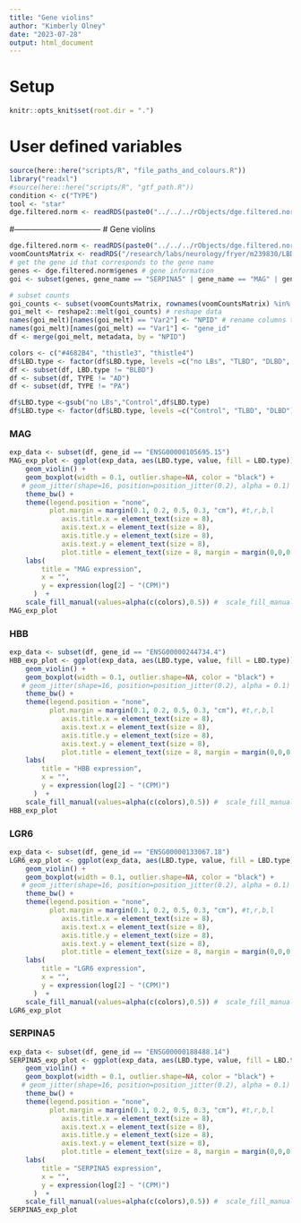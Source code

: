 ```yaml
---
title: "Gene violins"
author: "Kimberly Olney"
date: "2023-07-28"
output: html_document
---
```


# Setup
```r
knitr::opts_knit$set(root.dir = ".")
```
# User defined variables
```r
source(here::here("scripts/R", "file_paths_and_colours.R"))
library("readxl")
#source(here::here("scripts/R", "gtf_path.R"))
condition <- c("TYPE")
tool <- "star"
dge.filtered.norm <- readRDS(paste0("../../../rObjects/dge.filtered.norm.rds"))
```

#---------------------------------
# Gene violins 
```r
dge.filtered.norm <- readRDS(paste0("../../../rObjects/dge.filtered.norm.rds"))
voomCountsMatrix <- readRDS("/research/labs/neurology/fryer/m239830/LBD_CWOW/rObjects/TYPE.voomCountsMatrix.rds")
# get the gene id that corresponds to the gene name 
genes <- dge.filtered.norm$genes # gene information 
goi <- subset(genes, gene_name == "SERPINA5" | gene_name == "MAG" | gene_name == "LGR6" | gene_name == "HBB") # gene of interest 

# subset counts 
goi_counts <- subset(voomCountsMatrix, rownames(voomCountsMatrix) %in% rownames(goi))
goi_melt <- reshape2::melt(goi_counts) # reshape data 
names(goi_melt)[names(goi_melt) == "Var2"] <- "NPID" # rename columns to merge with metadata 
names(goi_melt)[names(goi_melt) == "Var1"] <- "gene_id"
df <- merge(goi_melt, metadata, by = "NPID")

colors <- c("#4682B4", "thistle3", "thistle4")
df$LBD.type <- factor(df$LBD.type, levels =c("no LBs", "TLBD", "DLBD", "BLBD"))
df <- subset(df, LBD.type != "BLBD")
df <- subset(df, TYPE != "AD")
df <- subset(df, TYPE != "PA")

df$LBD.type <-gsub("no LBs","Control",df$LBD.type)
df$LBD.type <- factor(df$LBD.type, levels =c("Control", "TLBD", "DLBD"))
```
### MAG
```r
exp_data <- subset(df, gene_id == "ENSG00000105695.15")
MAG_exp_plot <- ggplot(exp_data, aes(LBD.type, value, fill = LBD.type)) +
    geom_violin() +
    geom_boxplot(width = 0.1, outlier.shape=NA, color = "black") + 
   # geom_jitter(shape=16, position=position_jitter(0.2), alpha = 0.1) +
    theme_bw() +
    theme(legend.position = "none", 
          plot.margin = margin(0.1, 0.2, 0.5, 0.3, "cm"), #t,r,b,l
             axis.title.x = element_text(size = 8),
             axis.text.x = element_text(size = 8),
             axis.title.y = element_text(size = 8),
             axis.text.y = element_text(size = 8),
             plot.title = element_text(size = 8, margin = margin(0,0,0.3,0))) +
    labs(
        title = "MAG expression",
        x = "",
        y = expression(log[2] ~ "(CPM)")
      )  +
    scale_fill_manual(values=alpha(c(colors),0.5)) #  scale_fill_manual(values = alpha(c("blue", "red"), 0.2))
MAG_exp_plot
```
### HBB
```r
exp_data <- subset(df, gene_id == "ENSG00000244734.4")
HBB_exp_plot <- ggplot(exp_data, aes(LBD.type, value, fill = LBD.type)) +
    geom_violin() +
    geom_boxplot(width = 0.1, outlier.shape=NA, color = "black") + 
   # geom_jitter(shape=16, position=position_jitter(0.2), alpha = 0.1) +
    theme_bw() +
    theme(legend.position = "none", 
          plot.margin = margin(0.1, 0.2, 0.5, 0.3, "cm"), #t,r,b,l
             axis.title.x = element_text(size = 8),
             axis.text.x = element_text(size = 8),
             axis.title.y = element_text(size = 8),
             axis.text.y = element_text(size = 8),
             plot.title = element_text(size = 8, margin = margin(0,0,0.3,0))) +
    labs(
        title = "HBB expression",
        x = "",
        y = expression(log[2] ~ "(CPM)")
      )  +
    scale_fill_manual(values=alpha(c(colors),0.5)) #  scale_fill_manual(values = alpha(c("blue", "red"), 0.2))
HBB_exp_plot
```
### LGR6
```r
exp_data <- subset(df, gene_id == "ENSG00000133067.18")
LGR6_exp_plot <- ggplot(exp_data, aes(LBD.type, value, fill = LBD.type)) +
    geom_violin() +
    geom_boxplot(width = 0.1, outlier.shape=NA, color = "black") + 
   # geom_jitter(shape=16, position=position_jitter(0.2), alpha = 0.1) +
    theme_bw() +
    theme(legend.position = "none", 
          plot.margin = margin(0.1, 0.2, 0.5, 0.3, "cm"), #t,r,b,l
             axis.title.x = element_text(size = 8),
             axis.text.x = element_text(size = 8),
             axis.title.y = element_text(size = 8),
             axis.text.y = element_text(size = 8),
             plot.title = element_text(size = 8, margin = margin(0,0,0.3,0))) +
    labs(
        title = "LGR6 expression",
        x = "",
        y = expression(log[2] ~ "(CPM)")
      )  +
    scale_fill_manual(values=alpha(c(colors),0.5)) #  scale_fill_manual(values = alpha(c("blue", "red"), 0.2))
LGR6_exp_plot
```
### SERPINA5
```r
exp_data <- subset(df, gene_id == "ENSG00000188488.14")
SERPINA5_exp_plot <- ggplot(exp_data, aes(LBD.type, value, fill = LBD.type)) +
    geom_violin() +
    geom_boxplot(width = 0.1, outlier.shape=NA, color = "black") + 
   # geom_jitter(shape=16, position=position_jitter(0.2), alpha = 0.1) +
    theme_bw() +
    theme(legend.position = "none", 
          plot.margin = margin(0.1, 0.2, 0.5, 0.3, "cm"), #t,r,b,l
             axis.title.x = element_text(size = 8),
             axis.text.x = element_text(size = 8),
             axis.title.y = element_text(size = 8),
             axis.text.y = element_text(size = 8),
             plot.title = element_text(size = 8, margin = margin(0,0,0.3,0))) +
    labs(
        title = "SERPINA5 expression",
        x = "",
        y = expression(log[2] ~ "(CPM)")
      )  +
    scale_fill_manual(values=alpha(c(colors),0.5)) #  scale_fill_manual(values = alpha(c("blue", "red"), 0.2))
SERPINA5_exp_plot

```
